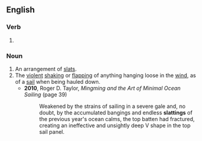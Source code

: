 ==English==

===Verb===
{{head|en|present participle}}

# {{present participle of|slat|lang=en|nocat=1}}

===Noun===
{{en-noun}}

# An arrangement of [[slat]]s.
# The [[violent]] [[shake|shaking]] or [[flap]]ping of anything hanging loose in the [[wind]], as of a [[sail]] when being hauled down.
#* '''2010''', Roger D. Taylor, ''Mingming and the Art of Minimal Ocean Sailing'' (page 39)
#*: Weakened by the strains of sailing in a severe gale and, no doubt, by the accumulated bangings and endless '''slattings''' of the previous year's ocean calms, the top batten had fractured, creating an ineffective and unsightly deep V shape in the top sail panel.